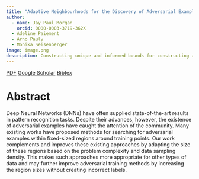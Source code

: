 ```yaml
---
title: "Adaptive Neighbourhoods for the Discovery of Adversarial Examples"
author:
  - name: Jay Paul Morgan
    orcid: 0000-0003-3719-362X
  - Adeline Paiement
  - Arno Pauly
  - Monika Seisenberger
image: image.png
description: Constructing unique and informed bounds for constructing adversarial examples.
---
```



[<i class="ai obp"></i> PDF](paper.pdf){.btn .btn-outline-primary .btn role="button" data-toggle="tooltip" title="Here's a tooltip"} [<i class="ai ai-google-scholar"></i> Google Scholar](https://scholar.google.com/citations?view_op=view_citation&hl=en&user=AO1az5YAAAAJ&sortby=pubdate&citation_for_view=AO1az5YAAAAJ:qjMakFHDy7sC){.btn .btn-outline-primary .btn role="button" data-toggle="tooltip" title="Here's a tooltip"} [Bibtex](bibtex.html){.btn .btn-outline-primary .btn role="button" data-toggle="tooltip" title="Here's a tooltip"}

# Abstract

Deep Neural Networks (DNNs) have often supplied state-of-the-art results in pattern recognition tasks. Despite their advances, however, the existence of adversarial examples have caught the attention of the community. Many existing works have proposed methods for searching for adversarial examples within fixed-sized regions around training points. Our work complements and improves these existing approaches by adapting the size of these regions based on the problem complexity and data sampling density. This makes such approaches more appropriate for other types of data and may further improve adversarial training methods by increasing the region sizes without creating incorrect labels.
